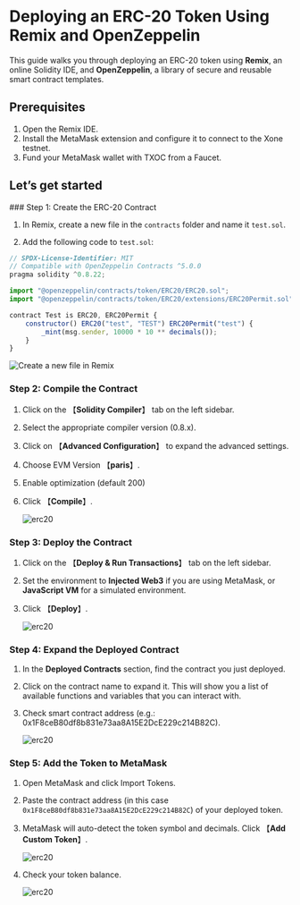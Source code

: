 
# Deploying an ERC-20 Token Using Remix and OpenZeppelin

This guide walks you through deploying an ERC-20 token using **Remix**, an online Solidity IDE, and **OpenZeppelin**, a library of secure and reusable smart contract templates. 

## Prerequisites

1. Open the <Link className='text-primaryHue' isExternal showAnchorIcon href="https://remix.ethereum.org">Remix IDE</Link>.
2. Install the <Link className='text-primaryHue' isExternal showAnchorIcon href="https://metamask.io/">MetaMask</Link> extension and configure it to connect to the Xone testnet.
3. Fund your MetaMask wallet with TXOC from a <Link className='text-primaryHue' isExternal showAnchorIcon href="https://faucet.xone.plus">Faucet</Link>.

## Let’s get started

<Steps>
### Step 1: Create the ERC-20 Contract

1. In Remix, create a new file in the `contracts` folder and name it `test.sol`.

2. Add the following code to `test.sol`:
``` js showLineNumbers copy filename="example.sol"
// SPDX-License-Identifier: MIT
// Compatible with OpenZeppelin Contracts ^5.0.0
pragma solidity ^0.8.22;

import "@openzeppelin/contracts/token/ERC20/ERC20.sol";
import "@openzeppelin/contracts/token/ERC20/extensions/ERC20Permit.sol";

contract Test is ERC20, ERC20Permit {
    constructor() ERC20("test", "TEST") ERC20Permit("test") {
        _mint(msg.sender, 10000 * 10 ** decimals());
    }
}

```

   ![Create a new file in Remix](public/images/erc20_0.png)

### Step 2: Compile the Contract

1. Click on the 【**Solidity Compiler**】 tab on the left sidebar.

2. Select the appropriate compiler version (0.8.x).

3. Click on 【**Advanced Configuration**】 to expand the advanced settings.

4. Choose EVM Version 【**paris**】.

5. Enable optimization (default 200)

6. Click 【**Compile**】.

   ![erc20](public/images/erc20_1.png)

### Step 3: Deploy the Contract

1. Click on the 【**Deploy & Run Transactions**】 tab on the left sidebar.

2. Set the environment to **Injected Web3** if you are using MetaMask, or **JavaScript VM** for a simulated environment.

3. Click 【**Deploy**】.

   ![erc20](public/images/erc20_2.png)

### Step 4: Expand the Deployed Contract

1. In the **Deployed Contracts** section, find the contract you just deployed.

2. Click on the contract name to expand it. This will show you a list of available functions and variables that you can interact with.

3. Check smart contract address (e.g.: <Link className='text-primaryHue' isExternal showAnchorIcon href="https://testnet.xscscan.com/token/0x1F8ceB80df8b831e73aa8A15E2DcE229c214B82C">0x1F8ceB80df8b831e73aa8A15E2DcE229c214B82C</Link>).

   ![erc20](public/images/erc20_3.png)

### Step 5: Add the Token to MetaMask

1. Open MetaMask and click Import Tokens.

2. Paste the contract address (in this case `0x1F8ceB80df8b831e73aa8A15E2DcE229c214B82C`) of your deployed token.

3. MetaMask will auto-detect the token symbol and decimals. Click 【**Add Custom Token**】.

   ![erc20](public/images/erc20_4.png)

4. Check your token balance.

    ![erc20](public/images/erc20_5.png)
</Steps>